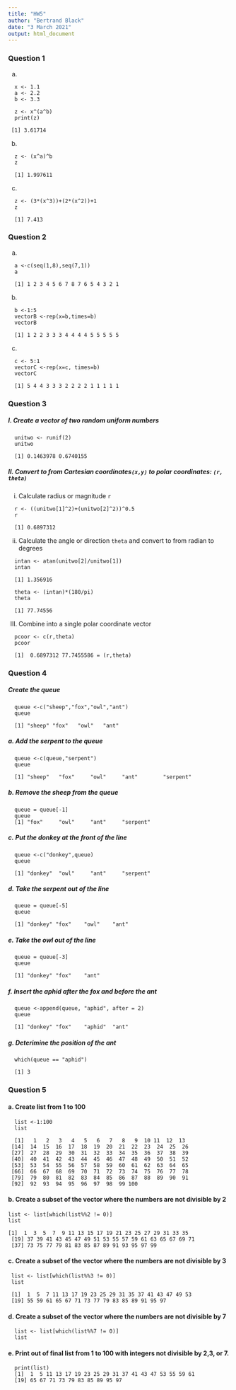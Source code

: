 ```yaml
---
title: "HW5"
author: "Bertrand Black"
date: "3 March 2021"
output: html_document
---
```


### Question 1 

a.
```
  x <- 1.1 
  a <- 2.2 
  b <- 3.3 
  
  z <- x^(a^b)
  print(z)
  
 [1] 3.61714
``` 
b. 
```
  z <- (x^a)^b
  z
  
  [1] 1.997611
```
c. 
```
  z <- (3*(x^3))+(2*(x^2))+1
  z 
  
  [1] 7.413
```

### Question 2 

a. 
```
  a <-c(seq(1,8),seq(7,1))
  a

  [1] 1 2 3 4 5 6 7 8 7 6 5 4 3 2 1
```
b. 
```
  b <-1:5
  vectorB <-rep(x=b,times=b)
  vectorB

  [1] 1 2 2 3 3 3 4 4 4 4 5 5 5 5 5
```
c. 
```
  c <- 5:1
  vectorC <-rep(x=c, times=b)
  vectorC

  [1] 5 4 4 3 3 3 2 2 2 2 1 1 1 1 1
```

### Question 3


##### I. Create a vector of two random uniform numbers
```
  unitwo <- runif(2)
  unitwo

  [1] 0.1463978 0.6740155
```

##### II. Convert to from Cartesian coordinates`(x,y)` to polar coordinates: `(r, theta)` 

i. Calculate radius or magnitude `r`  
```
  r <- ((unitwo[1]^2)+(unitwo[2]^2))^0.5
  r

  [1] 0.6897312
```

ii. Calculate the angle or direction `theta` and convert to from radian to degrees
```
  intan <- atan(unitwo[2]/unitwo[1])
  intan    

  [1] 1.356916

  theta <- (intan)*(180/pi)
  theta

  [1] 77.74556
```

III. Combine into a single polar coordinate vector
```
  pcoor <- c(r,theta)
  pcoor

  [1]  0.6897312 77.7455586 = (r,theta)
```
### Question 4

##### Create the queue
```
  queue <-c("sheep","fox","owl","ant")
  queue

  [1] "sheep" "fox"   "owl"   "ant"  
```

##### a. Add the serpent to the queue
```
  queue <-c(queue,"serpent")
  queue

  [1] "sheep"   "fox"     "owl"     "ant"        "serpent"
```
##### b. Remove the sheep from the queue
```
  queue = queue[-1]
  queue
  [1] "fox"     "owl"     "ant"     "serpent"
```
##### c. Put the donkey at the front of the line
```
  queue <-c("donkey",queue)
  queue

  [1] "donkey"  "owl"     "ant"     "serpent"
```
##### d. Take the serpent out of the line
```
  queue = queue[-5]
  queue

  [1] "donkey" "fox"    "owl"    "ant"   
```
##### e. Take the owl out of the line
```
  queue = queue[-3]
  queue

  [1] "donkey" "fox"    "ant"   
```
##### f. Insert the aphid after the fox and before the ant 
```
  queue <-append(queue, "aphid", after = 2)
  queue

  [1] "donkey" "fox"    "aphid"  "ant"
```
##### g. Deterimine the position of the ant
```
  which(queue == "aphid")

  [1] 3
```
### Question 5
#### a. Create list from 1 to 100 
```
  list <-1:100
  list

  [1]   1   2   3   4   5   6   7   8   9  10 11  12  13
 [14]  14  15  16  17  18  19  20  21  22  23  24  25  26
 [27]  27  28  29  30  31  32  33  34  35  36  37  38  39
 [40]  40  41  42  43  44  45  46  47  48  49  50  51  52
 [53]  53  54  55  56  57  58  59  60  61  62  63  64  65
 [66]  66  67  68  69  70  71  72  73  74  75  76  77  78
 [79]  79  80  81  82  83  84  85  86  87  88  89  90  91
 [92]  92  93  94  95  96  97  98  99 100
 ```
#### b. Create a subset of the vector where the numbers are not divisible by 2
 ```
list <- list[which(list%%2 != 0)]
list

 [1]  1  3  5  7  9 11 13 15 17 19 21 23 25 27 29 31 33 35
  [19] 37 39 41 43 45 47 49 51 53 55 57 59 61 63 65 67 69 71
  [37] 73 75 77 79 81 83 85 87 89 91 93 95 97 99
```
#### c. Create a subset of the vector where the numbers are not divisible by 3
 ```
  list <- list[which(list%%3 != 0)]
  list

  [1]  1  5  7 11 13 17 19 23 25 29 31 35 37 41 43 47 49 53
  [19] 55 59 61 65 67 71 73 77 79 83 85 89 91 95 97
```
#### d. Create a subset of the vector where the numbers are not divisible by 7
```
  list <- list[which(list%%7 != 0)]
  list
```
#### e. Print out of final list from 1 to 100 with integers not divisible by 2,3, or 7. 
```
  print(list)
  [1]  1  5 11 13 17 19 23 25 29 31 37 41 43 47 53 55 59 61
  [19] 65 67 71 73 79 83 85 89 95 97
```

